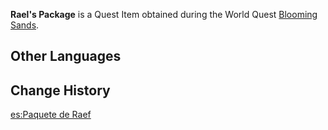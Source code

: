 {{Item Infobox
|id           = 120065
|image        = Item Parcel.png
|type         = Quest Items
|description  = This package contains a pot, flower seeds, fertilizer, and many other gardening supplies. It is very heavy indeed. It will be quite difficult to carry it across the desert...
|source1      = Given during [[Blooming Sands]]
}}
'''Rael's Package''' is a Quest Item obtained during the World Quest [[Blooming Sands]].

==Other Languages==
{{Other Languages
|default_hidden = 1
|en      = Raef's Package
|zhs     = 里夫的包裹
|zhs_rm  = Lǐfū de Bāoguǒ
|zht     = 里夫的包裹
|zht_rm  = Lǐfū de Bāoguǒ
|ja      = レイフの荷物
|ja_rm   = Reifu no Nimotsu
|ko      = 리프의 상자
|ko_rm   = Ripeu-ui Sangja
|es      = Paquete de Raef
|fr      = Colis de Raef
|ru      = Тюк Раефа
|th      = พัสดุของ Raef
|th_rm   = 
|vi      = Túi Của Raef
|de      = Raefs Paket
|id      = Tas Raef
|pt      = Pacote de Raef
|tr      = Raef'in Paketi
|it      = Pacchetto di Raef
}}

==Change History==
{{Change History|3.1}}

[[es:Paquete de Raef]]